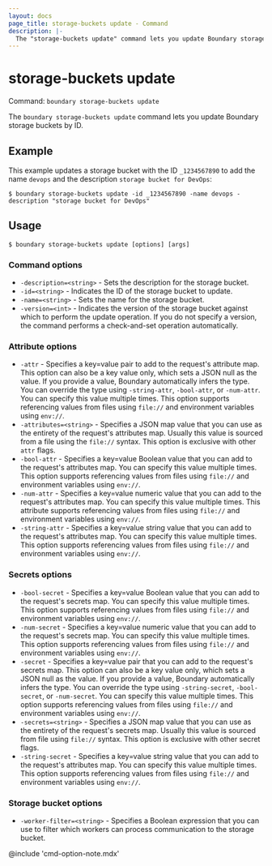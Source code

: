 ```yaml
---
layout: docs
page_title: storage-buckets update - Command
description: |-
  The "storage-buckets update" command lets you update Boundary storage buckets.
---
```


# storage-buckets update

Command: `boundary storage-buckets update`

The `boundary storage-buckets update` command lets you update Boundary storage buckets by ID.

## Example

This example updates a storage bucket with the ID `_1234567890` to add the name `devops` and the description `storage bucket for DevOps`:

```shell-session
$ boundary storage-buckets update -id _1234567890 -name devops -description "storage bucket for DevOps"
```

## Usage

<CodeBlockConfig hideClipboard>

```shell-session
$ boundary storage-buckets update [options] [args]
```

</CodeBlockConfig>

### Command options

- `-description=<string>` - Sets the description for the storage bucket.
- `-id=<string>` - Indicates the ID of the storage bucket to update.
- `-name=<string>` - Sets the name for the storage bucket.
- `-version=<int>` - Indicates the version of the storage bucket against which to perform the update operation.
If you do not specify a version, the command performs a check-and-set operation automatically.

### Attribute options

- `-attr` - Specifies a key=value pair to add to the request's attribute map.
This option can also be a key value only, which sets a JSON null as the value.
If you provide a value, Boundary automatically infers the type.
You can override the type using `-string-attr`, `-bool-attr`, or `-num-attr`.
You can specify this value multiple times.
This option supports referencing values from files using `file://` and environment variables using `env://`.
- `-attributes=<string>` - Specifies a JSON map value that you can use as the entirety of the request's attributes map.
Usually this value is sourced from a file using the `file://` syntax.
This option is exclusive with other `attr` flags.
- `-bool-attr` - Specifies a key=value Boolean value that you can add to the request's attributes map.
You can specify this value multiple times.
This option supports referencing values from files using `file://` and environment variables using `env://`.
- `-num-attr` - Specifies a key=value numeric value that you can add to the request's attributes map.
You can specify this value multiple times.
This attribute supports referencing values from files using `file://` and environment variables using `env://`.
- `-string-attr` - Specifies a key=value string value that you can add to the request's attributes map.
You can specify this value multiple times.
This option supports referencing values from files using `file://` and environment variables using `env://`.

### Secrets options

- `-bool-secret` - Specifies a key=value Boolean value that you can add to the request's secrets map.
You can specify this value multiple times.
This option supports referencing values from files using `file://` and environment variables using `env://`.
- `-num-secret` - Specifies a key=value numeric value that you can add to the request's secrets map.
You can specify this value multiple times.
This option supports referencing values from files using `file://` and environment variables using `env://`.
- `-secret` - Specifies a key=value pair that you can add to the request's secrets map.
This option can also be a key value only, which sets a JSON null as the value.
If you provide a value, Boundary automatically infers the type.
You can override the type using `-string-secret`, `-bool-secret`, or `-num-secret`.
You can specify this value multiple times.
This option supports referencing values from files using `file://` and environment variables using `env://`.
- `-secrets=<string>` - Specifies a JSON map value that you can use as the entirety of the request's secrets map.
Usually this value is sourced from file using `file://` syntax.
This option is exclusive with other secret flags.
- `-string-secret` - Specifies a key=value string value that you can add to the request's attributes map.
You can specify this value multiple times.
This option supports referencing values from files using `file://` and environment variables using `env://`.

### Storage bucket options

- `-worker-filter=<string>` - Specifies a Boolean expression that you can use to filter which workers can process communication to the storage bucket.

@include 'cmd-option-note.mdx'